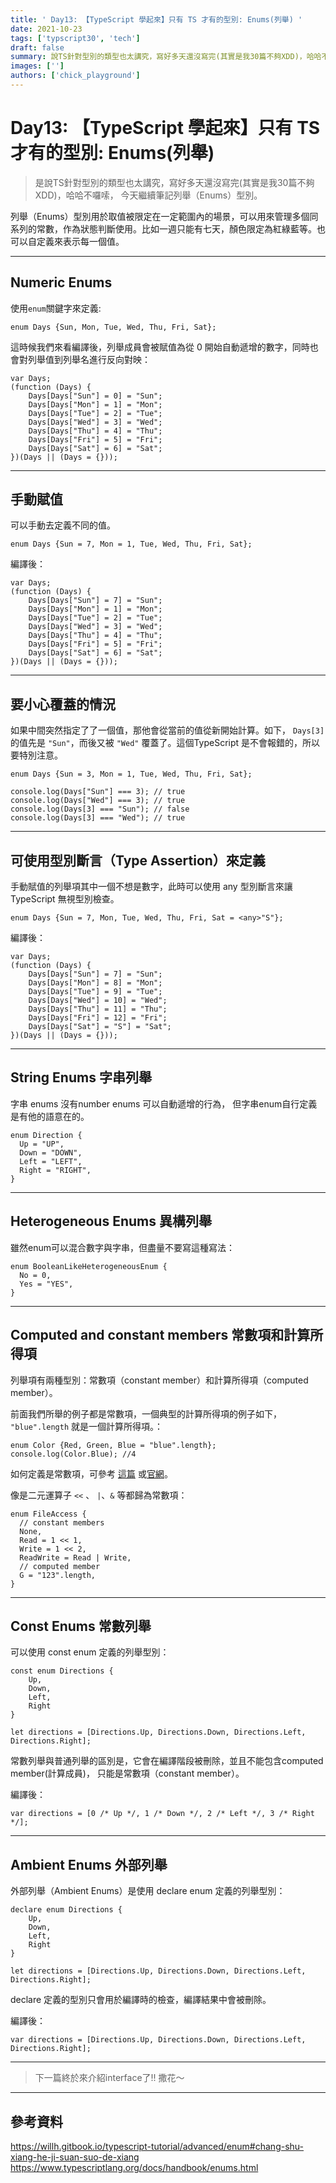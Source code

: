 ```yaml
---
title: ' Day13: 【TypeScript 學起來】只有 TS 才有的型別: Enums(列舉) '
date: 2021-10-23
tags: ['typscript30', 'tech']
draft: false
summary: 說TS針對型別的類型也太講究，寫好多天還沒寫完(其實是我30篇不夠XDD)，哈哈不囉嗦， 今天繼續筆記列舉（Enums）型別。
images: ['']
authors: ['chick_playground']
---
```


# Day13: 【TypeScript 學起來】只有 TS 才有的型別: Enums(列舉)

> 是說TS針對型別的類型也太講究，寫好多天還沒寫完(其實是我30篇不夠XDD)，哈哈不囉嗦， 今天繼續筆記列舉（Enums）型別。

列舉（Enums）型別用於取值被限定在一定範圍內的場景，可以用來管理多個同系列的常數，作為狀態判斷使用。比如一週只能有七天，顏色限定為紅綠藍等。也可以自定義來表示每一個值。

---

## Numeric Enums

使用`enum`關鍵字來定義:

```typescript=
enum Days {Sun, Mon, Tue, Wed, Thu, Fri, Sat};
```

這時候我們來看編譯後，列舉成員會被賦值為從 0 開始自動遞增的數字，同時也會對列舉值到列舉名進行反向對映：

```javascript=
var Days;
(function (Days) {
    Days[Days["Sun"] = 0] = "Sun";
    Days[Days["Mon"] = 1] = "Mon";
    Days[Days["Tue"] = 2] = "Tue";
    Days[Days["Wed"] = 3] = "Wed";
    Days[Days["Thu"] = 4] = "Thu";
    Days[Days["Fri"] = 5] = "Fri";
    Days[Days["Sat"] = 6] = "Sat";
})(Days || (Days = {}));
```

---

## 手動賦值

可以手動去定義不同的值。

```typescript=
enum Days {Sun = 7, Mon = 1, Tue, Wed, Thu, Fri, Sat};
```

編譯後：

```javascript=
var Days;
(function (Days) {
    Days[Days["Sun"] = 7] = "Sun";
    Days[Days["Mon"] = 1] = "Mon";
    Days[Days["Tue"] = 2] = "Tue";
    Days[Days["Wed"] = 3] = "Wed";
    Days[Days["Thu"] = 4] = "Thu";
    Days[Days["Fri"] = 5] = "Fri";
    Days[Days["Sat"] = 6] = "Sat";
})(Days || (Days = {}));
```

---

## 要小心覆蓋的情況

如果中間突然指定了了一個值，那他會從當前的值從新開始計算。如下， `Days[3]` 的值先是 `"Sun"`，而後又被 `"Wed"` 覆蓋了。這個TypeScript 是不會報錯的，所以要特別注意。

```typescript=
enum Days {Sun = 3, Mon = 1, Tue, Wed, Thu, Fri, Sat};

console.log(Days["Sun"] === 3); // true
console.log(Days["Wed"] === 3); // true
console.log(Days[3] === "Sun"); // false
console.log(Days[3] === "Wed"); // true
```

---

## 可使用型別斷言（Type Assertion）來定義

手動賦值的列舉項其中一個不想是數字，此時可以使用 any 型別斷言來讓TypeScript 無視型別檢查。

```typescript=
enum Days {Sun = 7, Mon, Tue, Wed, Thu, Fri, Sat = <any>"S"};
```

編譯後：

```javascript=
var Days;
(function (Days) {
    Days[Days["Sun"] = 7] = "Sun";
    Days[Days["Mon"] = 8] = "Mon";
    Days[Days["Tue"] = 9] = "Tue";
    Days[Days["Wed"] = 10] = "Wed";
    Days[Days["Thu"] = 11] = "Thu";
    Days[Days["Fri"] = 12] = "Fri";
    Days[Days["Sat"] = "S"] = "Sat";
})(Days || (Days = {}));
```

---

## String Enums 字串列舉

字串 enums 沒有number enums 可以自動遞增的行為， 但字串enum自行定義是有他的語意在的。

```typescript=
enum Direction {
  Up = "UP",
  Down = "DOWN",
  Left = "LEFT",
  Right = "RIGHT",
}
```

---

## Heterogeneous Enums 異構列舉

雖然enum可以混合數字與字串，但盡量不要寫這種寫法：

```typescript=
enum BooleanLikeHeterogeneousEnum {
  No = 0,
  Yes = "YES",
}
```

---

## Computed and constant members 常數項和計算所得項

列舉項有兩種型別：常數項（constant member）和計算所得項（computed member）。

前面我們所舉的例子都是常數項，一個典型的計算所得項的例子如下，` "blue".length` 就是一個計算所得項。：

```typescript=
enum Color {Red, Green, Blue = "blue".length};
console.log(Color.Blue); //4
```

如何定義是常數項，可參考 [這篇](https://https://willh.gitbook.io/typescript-tutorial/advanced/enum#chang-shu-xiang-he-ji-suan-suo-de-xiang) 或[官網](https://www.typescriptlang.org/docs/handbook/enums.html#computed-and-constant-members)。

像是二元運算子 `<<` 、 `|`、`&` 等都歸為常數項：

```typescript=
enum FileAccess {
  // constant members
  None,
  Read = 1 << 1,
  Write = 1 << 2,
  ReadWrite = Read | Write,
  // computed member
  G = "123".length,
}
```

---

## Const Enums 常數列舉

可以使用 const enum 定義的列舉型別：

```typescript=
const enum Directions {
    Up,
    Down,
    Left,
    Right
}

let directions = [Directions.Up, Directions.Down, Directions.Left, Directions.Right];
```

常數列舉與普通列舉的區別是，它會在編譯階段被刪除，並且不能包含computed member(計算成員)， 只能是常數項（constant member）。

編譯後：

```javascript=
var directions = [0 /* Up */, 1 /* Down */, 2 /* Left */, 3 /* Right */];
```

---

## Ambient Enums 外部列舉

外部列舉（Ambient Enums）是使用 declare enum 定義的列舉型別：

```typescript=
declare enum Directions {
    Up,
    Down,
    Left,
    Right
}

let directions = [Directions.Up, Directions.Down, Directions.Left, Directions.Right];
```

declare 定義的型別只會用於編譯時的檢查，編譯結果中會被刪除。

編譯後：

```javascript=
var directions = [Directions.Up, Directions.Down, Directions.Left, Directions.Right];
```

---

> 下一篇終於來介紹interface了!! 撒花～

---

## 參考資料

https://willh.gitbook.io/typescript-tutorial/advanced/enum#chang-shu-xiang-he-ji-suan-suo-de-xiang
https://www.typescriptlang.org/docs/handbook/enums.html
